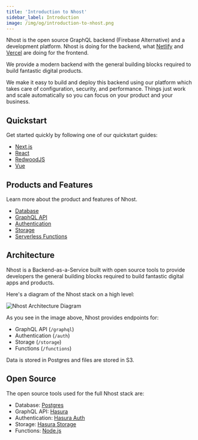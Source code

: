 ```yaml
---
title: 'Introduction to Nhost'
sidebar_label: Introduction
image: /img/og/introduction-to-nhost.png
---
```


Nhost is the open source GraphQL backend (Firebase Alternative) and a development platform. Nhost is doing for the backend, what [Netlify](https://netlify.com/) and [Vercel](https://vercel.com/) are doing for the frontend.

We provide a modern backend with the general building blocks required to build fantastic digital products.

We make it easy to build and deploy this backend using our platform which takes care of configuration, security, and performance. Things just work and scale automatically so you can focus on your product and your business.

## Quickstart

Get started quickly by following one of our quickstart guides:

- [Next.js](/quickstarts/nextjs)
- [React](/quickstarts/react)
- [RedwoodJS](/quickstarts/redwoodjs)
- [Vue](/quickstarts/vue)

## Products and Features

Learn more about the product and features of Nhost.

- [Database](/database)
- [GraphQL API](/graphql)
- [Authentication](/authentication)
- [Storage](/storage)
- [Serverless Functions](/serverless-functions)

## Architecture

Nhost is a Backend-as-a-Service built with open source tools to provide developers the general building blocks required to build fantastic digital apps and products.

Here's a diagram of the Nhost stack on a high level:

![Nhost Architecture Diagram](/img/architecture/nhost-diagram.png)

As you see in the image above, Nhost provides endpoints for:

- GraphQL API (`/graphql`)
- Authentication (`/auth`)
- Storage (`/storage`)
- Functions (`/functions`)

Data is stored in Postgres and files are stored in S3.

## Open Source

The open source tools used for the full Nhost stack are:

- Database: [Postgres](https://www.postgresql.org/)
- GraphQL API: [Hasura](https://github.com/hasura/graphql-engine)
- Authentication: [Hasura Auth](https://github.com/nhost/hasura-auth)
- Storage: [Hasura Storage](https://github.com/nhost/hasura-storage)
- Functions: [Node.js](https://nodejs.org/en/)
